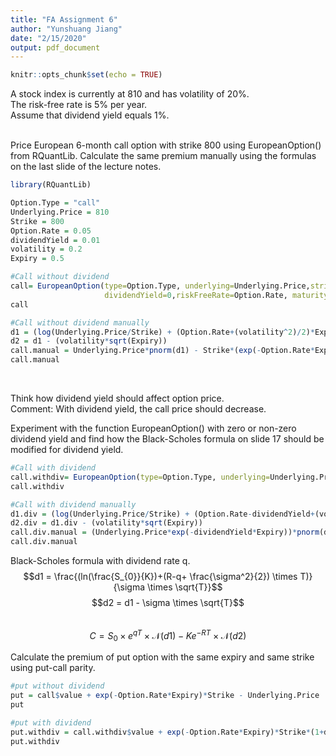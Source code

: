 ```yaml
---
title: "FA Assignment 6"
author: "Yunshuang Jiang"
date: "2/15/2020"
output: pdf_document
---
```


```r
knitr::opts_chunk$set(echo = TRUE)
```

A stock index is currently at 810 and has volatility of 20%.\
The risk-free rate is 5% per year.\
Assume that dividend yield equals 1%.\
&nbsp;
&nbsp;

Price European 6-month call option with strike 800 using EuropeanOption() from RQuantLib.
Calculate the same premium manually using the formulas on the last slide of the lecture notes.\

```r
library(RQuantLib)

Option.Type = "call"
Underlying.Price = 810
Strike = 800
Option.Rate = 0.05
dividendYield = 0.01
volatility = 0.2
Expiry = 0.5

#Call without dividend
call= EuropeanOption(type=Option.Type, underlying=Underlying.Price,strike=Strike,
                     dividendYield=0,riskFreeRate=Option.Rate, maturity=Expiry, volatility=volatility)
call

#Call without dividend manually
d1 = (log(Underlying.Price/Strike) + (Option.Rate+(volatility^2)/2)*Expiry)/ (volatility*sqrt(Expiry))
d2 = d1 - (volatility*sqrt(Expiry))
call.manual = Underlying.Price*pnorm(d1) - Strike*(exp(-Option.Rate*Expiry))*pnorm(d2)
call.manual  

```
&nbsp;
&nbsp;

Think how dividend yield should affect option price.\
Comment: With dividend yield, the call price should decrease.\

Experiment with the function EuropeanOption() with zero or non-zero dividend yield and find how the Black-Scholes formula on slide 17 should be modified for dividend yield.\

```r
#Call with dividend
call.withdiv= EuropeanOption(type=Option.Type, underlying=Underlying.Price,strike=Strike, dividendYield=dividendYield,riskFreeRate=Option.Rate, maturity=Expiry, volatility=volatility)
call.withdiv

#Call with dividend manually
d1.div = (log(Underlying.Price/Strike) + (Option.Rate-dividendYield+(volatility^2)/2)*Expiry)/ (volatility*sqrt(Expiry))
d2.div = d1.div - (volatility*sqrt(Expiry))
call.div.manual = (Underlying.Price*exp(-dividendYield*Expiry))*pnorm(d1.div) - Strike*(exp(-Option.Rate*Expiry))*pnorm(d2.div)
call.div.manual
```

Black-Scholes formula with dividend rate q.\
$$d1 = \frac{(ln(\frac{S_{0}}{K})+(R-q+ \frac{\sigma^2}{2}) \times T)}{\sigma \times \sqrt{T}}$$ 
$$d2 = d1 - \sigma \times \sqrt{T}$$  
$$C = S_{0}\times e^{qT} \times \mathcal{N}(d1) -Ke^{-RT}\times \mathcal{N}(d2)$$

Calculate the premium of put option with the same expiry and same strike using put-call parity.\

```r
#put without dividend
put = call$value + exp(-Option.Rate*Expiry)*Strike - Underlying.Price
put
```

```r
#put with dividend
put.withdiv = call.withdiv$value + exp(-Option.Rate*Expiry)*Strike*(1+dividendYield) - Underlying.Price
put.withdiv
```

